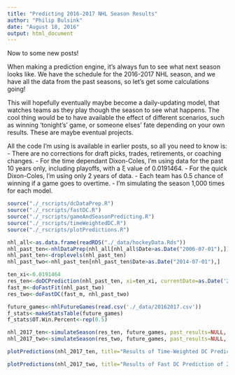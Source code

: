 ```yaml
---
title: "Predicting 2016-2017 NHL Season Results"
author: "Philip Bulsink"
date: "August 18, 2016"
output: html_document
---
```


Now to some new posts! 

When making a prediction engine, it's always fun to see what next season looks like. We have the schedule for the 2016-2017 NHL season, and we have all the data from the past seasons, so let's get some calculations going! 

<!--more-->

This will hopefully eventually maybe become a daily-updating model, that watches teams as they play though the season to see what happens. The cool thing would be to have available the effect of different scenarios, such as winning 'tonight's' game, or someone elses' fate depending on your own results. These are maybe eventual projects.

All the code I'm using is available in earlier posts, so all you need to know is:
- There are no corrections for draft picks, trades, retirements, or coaching changes.
- For the time dependant Dixon-Coles, I'm using data for the past 10 years only, including playoffs, with a &xi; value of 0.0191464. 
- For the quick Dixon-Coles, I'm using only 2 years of data. 
- Each team has 0.5 chance of winning if a game goes to overtime.
- I'm simulating the season 1,000 times for each model. 

```r
source("./_rscripts/dcDataPrep.R")
source("./_rscripts/fastDC.R")
source("./_rscripts/gameAndSeasonPredicting.R")
source("./_rscripts/timeWeightedDC.R")
source("./_rscripts/plotPredictions.R")

nhl_all<-as.data.frame(readRDS("./_data/hockeyData.Rds"))
nhl_past_ten<-nhlDataPrep(nhl_all[nhl_all$Date>as.Date("2006-07-01"),])
nhl_past_ten<-droplevels(nhl_past_ten)
nhl_past_two<-nhl_past_ten[nhl_past_ten$Date>as.Date("2014-07-01"),]
```

```r
ten_xi<-0.0191464
res_ten<-doDCPrediction(nhl_past_ten, xi=ten_xi, currentDate=as.Date('2016-10-12'))
fast_m<-doFastFit(nhl_past_two)
res_two<-doFastDC(fast_m, nhl_past_two)
```

```r
future_games<-nhlFutureGames(read.csv('./_data/20162017.csv'))
f_stats<-makeStatsTable(future_games)
f_stats$OT.Win.Percent<-rep(0.5)

nhl_2017_ten<-simulateSeason(res_ten, future_games, past_results=NULL, f_stats, n=1000)
nhl_2017_two<-simulateSeason(res_two, future_games, past_results=NULL, f_stats, n=1000, m=fast_m)

```

```r
plotPredictions(nhl_2017_ten, title="Results of Time-Weighted DC Prediction of 2016-2017", n_sims=1000)
```

```r
plotPredictions(nhl_2017_two, title="Results of Fast DC Prediction of 2016-2017", n_sims=1000)
```
